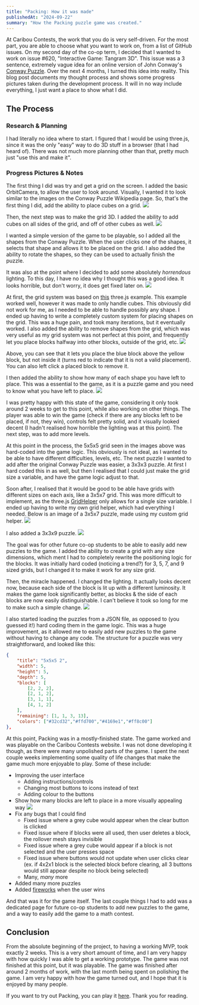 ```yaml
---
title: "Packing: How it was made"
publishedAt: "2024-09-22"
summary: "How the Packing puzzle game was created."
---
```


At Caribou Contests, the work that you do is very self-driven.  For the most part, you
are able to choose what you want to work on, from a list of GitHub issues.  On my second
day of the co-op term, I decided that I wanted to work on issue #620, "Interactive Game:
Tangram 3D".  This issue was a 3 sentence, extremely vague idea for an online version
of John Conway's [Conway Puzzle](https://en.wikipedia.org/wiki/Conway_puzzle).  Over the
next 4 months, I turned this idea into reality.  This blog post documents my thought 
process and shows some progress pictures taken during the development process.  It will
in no way include everything, I just want a place to show what I did.

## The Process

### Research & Planning

I had literally no idea where to start.  I figured that I would be using three.js, since
it was the only "easy" way to do 3D stuff in a browser (that I had heard of).  There was
not much more planning other than that, pretty much just "use this and make it".

### Progress Pictures & Notes

The first thing I did was try and get a grid on the screen.  I added the basic OrbitCamera, 
to allow the user to look around.  Visually, I wanted it to look
similar to the images on the Conway Puzzle Wikipedia page.  So, that's the first thing I did,
add the ability to place cubes on a grid.
![](/blog-images/packing/flatgrid.png)

Then, the next step was to make the grid 3D.  I added the ability to add cubes on all sides 
of the grid, and off of other cubes as well.
![](/blog-images/packing/3dgrid.png)

I wanted a simple version of the game to be playable, so I added all the shapes from the 
Conway Puzzle.  When the user clicks one of the shapes, it selects that shape and allows it
to be placed on the grid.  I also added the ability to rotate the shapes, so they can be
used to actually finish the puzzle.

It was also at the point where I decided to add some absolutely *horrendous* lighting.  To this
day, I have no idea why I thought this was a good idea.  It looks horrible, but don't worry, it
does get fixed later on.
![](/blog-images/packing/addedmoreshapes.png)

At first, the grid system was based on [this](https://threejs.org/examples/webgl_interactive_voxelpainter.html)
three.js example.  This example worked well, however it was made to only handle cubes.  This
obviously did not work for me, as I needed to be able to handle possibly any shape.  I ended up having
to write a completely custom system for placing shapes on the grid.  This was a huge pain, and took many
iterations, but it eventually worked.  I also added the ability to remove shapes from the grid, which was
very useful as my grid system was not perfect at this point, and frequently let you place blocks halfway
into other blocks, outside of the grid, etc.
![](/blog-images/packing/placement.png)

Above, you can see that it lets you place the blue block above the yellow block, but not
inside it (turns red to indicate that it is not a valid placement).  You can also left click 
a placed block to remove it.  

I then added the ability to show how many of each shape you have left to place.  This was a
essential to the game, as it is a puzzle game and you need to know what you have left to place.
![](/blog-images/packing/addedcount.png)

I was pretty happy with this state of the game, considering it only took around 2 weeks
to get to this point, while also working on other things.  The player was able to win the
game (check if there are any blocks left to be placed, if not, they win), controls felt
pretty solid, and it visually looked decent (I hadn't realised how horrible the lighting was
at this point).  The next step, was to add more levels.  

At this point in the process, the 5x5x5 grid seen in the images above was hard-coded into 
the game logic.  This obviously is not ideal, as I wanted to be able to have different difficulties,
levels, etc.  The next puzzle I wanted to add after the original Conway Puzzle was easier, a 3x3x3
puzzle.  At first I hard coded this in as well, but then I realised that I could just make the grid
size a variable, and have the game logic adjust to that.

Soon after, I realised that it would be good to be able have grids with different sizes on each
axis, like a 3x5x7 grid.  This was more difficult to implement, as the three.js [GridHelper](https://threejs.org/docs/#api/en/helpers/GridHelper)
only allows for a single size variable.  I ended up having to write my own grid helper, which had everything
I needed.  Below is an image of a 3x5x7 puzzle, made using my custom grid helper.
![](/blog-images/packing/customgrid.png)

I also added a 3x3x9 puzzle.
![](/blog-images/packing/3x3x9.png)

The goal was for other future co-op students to be able to easily add new puzzles to the game.  I
added the ability to create a grid with any size dimensions, which ment I had to completely
rewrite the positioning logic for the blocks.  It was initially hard coded (noticing a trend?)
for 3, 5, 7, and 9 sized grids, but I changed it to make it work for any size grid.

Then, the miracle happened.  I changed the lighting.  It actually looks decent now, because
each side of the block is lit up with a different luminosity.  It makes the game look significantly
better, as blocks & the side of each blocks are now easily distinguishable.  I can't believe
it took so long for me to make such a simple change.
![](/blog-images/packing/newlighting.png)

I also started loading the puzzles from a JSON file, as opposed to (you guessed it!) hard coding them
in the game logic.  This was a huge improvement, as it allowed me to easily add new puzzles to the game
without having to change any code.  The structure for a puzzle was very straightforward, and looked like this:

```json 
{
    "title": "5x5x5 2",
    "width": 5,
    "height": 5,
    "depth": 5,
    "blocks": [
        [2, 2, 2],
        [2, 1, 2],
        [3, 1, 1],
        [4, 1, 2]
    ],
    "remaining": [1, 1, 3, 13],
    "colors": ["#32cd32","#ffd700","#4169e1","#ff8c00"]
},
```

At this point, Packing was in a mostly-finished state.  The game worked and was
playable on the Caribou Contests website.  I was not done developing it though, as there
were many unpolished parts of the game.  I spent the next couple weeks implementing some 
quality of life changes that make the game much more enjoyable to play.  Some of these include:
- Improving the user interface
    - Adding instructions/controls
    - Changing most buttons to icons instead of text
    - Adding colour to the buttons
- Show how many blocks are left to place in a more visually appealing way
![](/blog-images/packing/addedcount2.png)
- Fix any bugs that I could find
    - Fixed issue where a grey cube would appear when the clear button is clicked
    - Fixed issue where if blocks were all used, then user deletes a block, the rollover mesh stays invisible
    - Fixed issue where a grey cube would appear if a block is not selected and the user presses space
    - Fixed issue where buttons would not update when user clicks clear (ex. if 4x2x1 block is the selected block before clearing, all 3 buttons would still appear despite no block being selected)
    - Many, *many* more
- Added many more puzzles
- Added [fireworks](https://fireworks.js.org/) when the user wins

And that was it for the game itself.  The last couple things I had to add was a dedicated page
for future co-op students to add new puzzles to the game, and a way to easily add the game to a 
math contest.  

## Conclusion

From the absolute beginning of the project, to having a working MVP, took exactly 2 weeks.  This
is a very short amount of time, and I am very happy with how quickly I was able to get a working
prototype.  The game was not finished at this point, but it was playable.  The game was finished 
after around 2 months of work, with the last month being spent on polishing the game.  I am very
happy with how the game turned out, and I hope that it is enjoyed by many people. 

If you want to try out Packing, you can play it [here](https://cariboutests.com/games/packing.php).  Thank
you for reading.